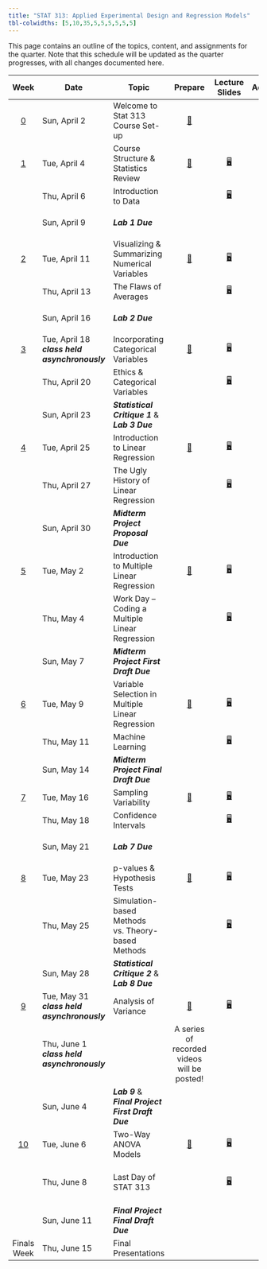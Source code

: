 ```yaml
---
title: "STAT 313: Applied Experimental Design and Regression Models"
tbl-colwidths: [5,10,35,5,5,5,5,5,5]
---
```


This page contains an outline of the topics, content, and assignments for the quarter. Note that this schedule will be updated as the quarter progresses, with all changes documented here.

::: column-screen-inset-right
|          Week           | Date                                          | Topic                                                   |                   Prepare                    |                        Lecture Slides                         |                                                                                                                                            Activity                                                                                                                                             |                                         Lab                                          |                                                   Critique                                                    |                                                                               Project                                                                               |
|:------:|--------|--------|:------:|:------:|:------:|:------:|:------:|:------:|
|  [0](weeks/week-0.qmd)  | Sun, April 2                                  | Welcome to Stat 313 Course Set-up                       |    [📖](weeks/week-0.qmd "Course Set-up")    |                                                               |                                                                                                                                                                                                                                                                                                 |                                                                                      |                                                                                                               |                                                                                                                                                                     |
|  [1](weeks/week-1.qmd)  | Tue, April 4                                  | Course Structure & Statistics Review                    |  [📖](weeks/week-1.qmd "Week 1 Coursework")  |   [🖥](slides/week1-day1.qmd "Week 1 Review Lecture Slides")   |                                                                                                                                                                                                                                                                                                 |                                                                                      |                                                                                                               |                                                                                                                                                                     |
|                         | Thu, April 6                                  | Introduction to Data                                    |                                              |     [🖥](slides/week1-day2.qmd "Week 1 Review Lab Slides")     |                                                                                                                                                                                                                                                                                                 |                             [💻](labs/lab-1.qmd "Lab 1")                             |                                                                                                               |                                                                                                                                                                     |
|                         | Sun, April 9                                  | ***Lab 1 Due***                                         |                                              |                                                               |                                                                                                                                                                                                                                                                                                 | [💻](labs/lab-1.qmd "Lab 1") </br> [🗝](https://canvas.calpoly.edu "Cal Poly Canvas") |                                                                                                               |                                                                                                                                                                     |
|  [2](weeks/week-2.qmd)  | Tue, April 11                                 | Visualizing & Summarizing Numerical Variables           |  [📖](weeks/week-2.qmd "Week 2 Coursework")  |   [🖥](slides/week2-day1.qmd "Week 2 Review Lecture Slides")   |                                                                                                                                                                                                                                                                                                 |                                                                                      |                                                                                                               |                                                                                                                                                                     |
|                         | Thu, April 13                                 | The Flaws of Averages                                   |                                              |     [🖥](slides/week2-day2.qmd "Week 2 Review Lab Slides")     |                                                                                                                                                                                                                                                                                                 |                             [💻](labs/lab-2.qmd "Lab 2")                             |                                                                                                               |                                                                                                                                                                     |
|                         | Sun, April 16                                 | ***Lab 2 Due***                                         |                                              |                                                               |                                                                                                                                                                                                                                                                                                 | [💻](labs/lab-2.qmd "Lab 1") </br> [🗝](https://canvas.calpoly.edu "Cal Poly Canvas") |                                                                                                               |                                                                                                                                                                     |
|  [3](weeks/week-3.qmd)  | Tue, April 18 ***class held asynchronously*** | Incorporating Categorical Variables                     |  [📖](weeks/week-3.qmd "Week 3 Courswork")   | [🖥](slides/week3-day1-alt.qmd "Week 3 Review Lecture Slides") |                                                                                                                                                                                                                                                                                                 |                                                                                      |                                                                                                               |                                                                                                                                                                     |
|                         | Thu, April 20                                 | Ethics & Categorical Variables                          |                                              |   [🖥](slides/week3-day2-alt.qmd "Week 3 Review Lab Slides")   |                                                                                                                                                                                                                                                                                                 |                             [💻](labs/lab-3.qmd "Lab 3")                             |                             [✍](critique/critique-1.qmd "Statistical Critique 1")                             |                                                                                                                                                                     |
|                         | Sun, April 23                                 | ***Statistical Critique 1*** & </br> ***Lab 3 Due***    |                                              |                                                               |                                                                                                                                                                                                                                                                                                 | [💻](labs/lab-1.qmd "Lab 1") </br> [🗝](https://canvas.calpoly.edu "Cal Poly Canvas") | [✍](critique/critique-1.qmd "Statistical Critique 1") </br> [🗝](https://canvas.calpoly.edu "Cal Poly Canvas") |                                                                                                                                                                     |
|  [4](weeks/week-4.qmd)  | Tue, April 25                                 | Introduction to Linear Regression                       |  [📖](weeks/week-4.qmd "Week 4 Coursework")  |   [🖥](slides/week4-day1.qmd "Week 4 Review Lecture Slides")   |                                                                                                                                                                                                                                                                                                 |                                                                                      |                                                                                                               |                                                                                                                                                                     |
|                         | Thu, April 27                                 | The Ugly History of Linear Regression                   |                                              |     [🖥](slides/week4-day2.qmd "Week 4 Review Lab Slides")     |                                                                                                                                                                                                                                                                                                 |                             [💻](labs/lab-4.qmd "Lab 4")                             |                                                                                                               |                                                    [📁](project/midterm-proposal.qmd "Midterm Project Proposal")                                                    |
|                         | Sun, April 30                                 | ***Midterm Project Proposal Due***                      |                                              |                                                               |                                                                                                                                                                                                                                                                                                 |                                                                                      |                                                                                                               |                        [📁](project/midterm-proposal.qmd "Midterm Project Proposal") </br> [🗝](https://canvas.calpoly.edu "Cal Poly Canvas")                        |
|  [5](weeks/week-5.qmd)  | Tue, May 2                                    | Introduction to Multiple Linear Regression              |  [📖](weeks/week-5.qmd "Week 5 Coursework")  |   [🖥](slides/week5-day1.qmd "Week 5 Review Lecture Slides")   |                                                                                                                                                                                                                                                                                                 |                                                                                      |                                                                                                               |                                                                                                                                                                     |
|                         | Thu, May 4                                    | Work Day -- Coding a Multiple Linear Regression         |                                              |  [🖥](slides/week5-day2.qmd "Midterm Project Warm-up Slides")  |                                                                                                          [📋](activity/week-5-sample-selection.qmd "Sample Selection & Scope of Inference Activity")                                                                                                           |                                                                                      |                                                                                                               | [📁](project/midterm-project-directions.qmd "Midterm Project Instructions") </br> [✅](project/midterm-project-grading-rubric.qmd "Midterm Project Grading Rubric") |
|                         | Sun, May 7                                    | ***Midterm Project First Draft Due***                   |                                              |                                                               |                                                                                                                                                                                                                                                                                                 |                                                                                      |                                                                                                               |                 [📁](project/midterm-project-directions.qmd "Midterm Project Instructions") </br> [🗝](https://canvas.calpoly.edu "Cal Poly Canvas")                 |
|  [6](weeks/week-6.qmd)  | Tue, May 9                                    | Variable Selection in Multiple Linear Regression        |  [📖](weeks/week-6.qmd "Week 6 Coursework")  |   [🖥](slides/week6-day1.qmd "Week 6 Review Lecture Slides")   |                                                                                                              [📋](activity/week-6-model-selection.qmd "Model Selection Activity")                                                                                                               |                                                                                      |                                                                                                               |                                                                                                                                                                     |
|                         | Thu, May 11                                   | Machine Learning                                        |                                              |     [🖥](slides/week6-day2.qmd "Week 6 Lab Review Slides")     |                                                                                                                                                                                                                                                                                                 |                             [💻](labs/lab-6.qmd "Lab 6")                             |                                                                                                               |                                                                                                                                                                     |
|                         | Sun, May 14                                   | ***Midterm Project Final Draft Due***                   |                                              |                                                               |                                                                                                                                                                                                                                                                                                 |                                                                                      |                                                                                                               |              [📁](project/midterm-project-grading-rubric.qmd "Midterm Project Grading Rubric") </br> [🗝](https://canvas.calpoly.edu "Cal Poly Canvas")              |
|  [7](weeks/week-7.qmd)  | Tue, May 16                                   | Sampling Variability                                    |  [📖](weeks/week-7.qmd "Week 7 Coursework")  |   [🖥](slides/week7-day1.qmd "Week 7 Review Lecture Slides")   |                                                                                                            [📋](activity/week-7-sampling-activity.qmd "Exploring Sampling Concepts")                                                                                                            |                                                                                      |                                                                                                               |                                                                                                                                                                     |
|                         | Thu, May 18                                   | Confidence Intervals                                    |                                              |     [🖥](slides/week7-day2.qmd "Week 6 Lab Review Slides")     |                                                                                                                                                                                                                                                                                                 |                             [💻](labs/lab-7.qmd "Lab 7")                             |                                                                                                               |                                                                                                                                                                     |
|                         | Sun, May 21                                   | ***Lab 7 Due***                                         |                                              |                                                               |                                                                                                                                                                                                                                                                                                 | [💻](labs/lab-7.qmd "Lab 7") </br> [🗝](https://canvas.calpoly.edu "Cal Poly Canvas") |                                                                                                               |                                                                                                                                                                     |
|  [8](weeks/week-8.qmd)  | Tue, May 23                                   | p-values & Hypothesis Tests                             |  [📖](weeks/week-8.qmd "Week 8 Coursework")  |   [🖥](slides/week8-day1.qmd "Week 8 Review Lecture Slides")   |                                                                                                                                                                                                                                                                                                 |                                                                                      |                                                                                                               |                                                                                                                                                                     |
|                         | Thu, May 25                                   | Simulation-based Methods vs. Theory-based Methods       |                                              |     [🖥](slides/week8-day2.qmd "Week 8 Lab Review Slides")     |                                                                                                                                                                                                                                                                                                 |                             [💻](labs/lab-8.qmd "Lab 8")                             |                             [✍](critique/critique-2.qmd "Statistical Critique 2")                             |                                                                                                                                                                     |
|                         | Sun, May 28                                   | ***Statistical Critique 2*** & </br> ***Lab 8 Due***    |                                              |                                                               |                                                                                                                                                                                                                                                                                                 | [💻](labs/lab-8.qmd "Lab 7") </br> [🗝](https://canvas.calpoly.edu "Cal Poly Canvas") | [✍](critique/critique-2.qmd "Statistical Critique 2") </br> [🗝](https://canvas.calpoly.edu "Cal Poly Canvas") |                                                                                                                                                                     |
|  [9](weeks/week-9.qmd)  | Tue, May 31 ***class held asynchronously***   | Analysis of Variance                                    |  [📖](weeks/week-9.qmd "Week 9 Coursework")  |   [🖥](slides/week9-day1.qmd "Week 8 Review Lecture Slides")   |                                                                                                                                                                                                                                                                                                 |                                                                                      |                                                                                                               |                                                                                                                                                                     |
|                         | Thu, June 1 ***class held asynchronously***   |                                                         | A series of recorded videos will be posted!  |                                                               |                                                                                                                                                                                                                                                                                                 |                             [💻](labs/lab-9.qmd "Lab 9")                             |                                                                                                               |                                                             [📁](project/final-project-directions.qmd)                                                              |
|                         | Sun, June 4                                   | ***Lab 9*** & </br> ***Final Project First Draft Due*** |                                              |                                                               |                                                                                                                                                                                                                                                                                                 | [💻](labs/lab-9.qmd "Lab 7") </br> [🗝](https://canvas.calpoly.edu "Cal Poly Canvas") |                                                                                                               |                                 [📁](project/final-project-directions.qmd) </br> [🗝](https://canvas.calpoly.edu "Cal Poly Canvas")                                  |
| [10](weeks/week-10.qmd) | Tue, June 6                                   | Two-Way ANOVA Models                                    | [📖](weeks/week-10.qmd "Week 10 Coursework") |  [🖥](slides/week10-day1.qmd "Week 10 Review Lecture Slides")  |                                                                                                                                                                                                                                                                                                 |                                                                                      |                                                                                                               |                                                                                                                                                                     |
|                         | Thu, June 8                                   | Last Day of STAT 313                                    |                                              |     [🖥](slides/week10-day2.qmd "Week 10 Farewell Slides")     | [📋](project/final-project-help/assess_independence.qmd "Help on Assessing Independence") </br> [📋](project/final-project-help/twa-model-selection-process.qmd "Help on Model Selection Process") </br> [📋](project/final-project-help/no-gos.qmd "Things that don't belong in your report!") |                                                                                      |                                                                                                               |   [📁](project/final-project-directions.qmd "Midterm Project Instructions") </br> [✅](project/final-project-grading-rubric.qmd "Midterm Project Grading Rubric")   |
|                         | Sun, June 11                                  | ***Final Project Final Draft Due***                     |                                              |                                                               |                                                                                                                                                                                                                                                                                                 |                                                                                      |                                                                                                               |                  [📁](project/final-project-directions.qmd "Midterm Project Instructions") </br> [🗝](https://canvas.calpoly.edu "Cal Poly Canvas")                  |
|       Finals Week       | Thu, June 15                                  | Final Presentations                                     |                                              |                                                               |                                                                                                                                                                                                                                                                                                 |                                                                                      |                                                                                                               |                                  [📁](project/final-presentations/presentation-instructions.qmd "Final Presentation Instructions")                                  |
:::
